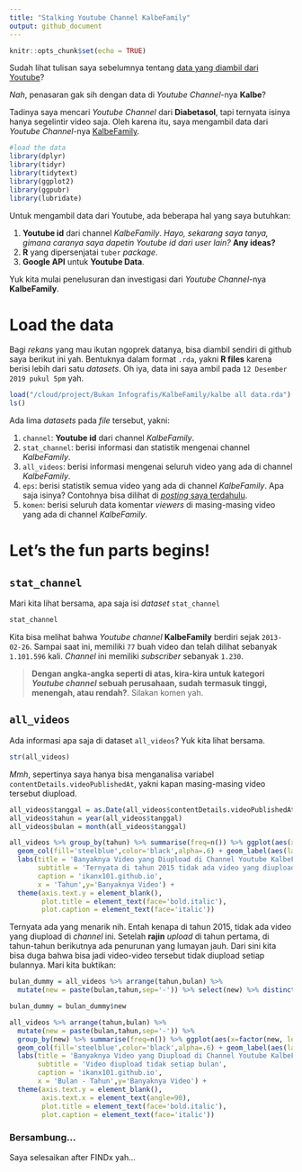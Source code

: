 ```yaml
---
title: "Stalking Youtube Channel KalbeFamily"
output: github_document
---
```


```r
knitr::opts_chunk$set(echo = TRUE)
```

Sudah lihat tulisan saya sebelumnya tentang [data yang diambil dari Youtube](https://ikanx101.github.io/blog/blog-posting-sunyi/)?

_Nah_, penasaran gak sih dengan data di _Youtube Channel_-nya __Kalbe__?

Tadinya saya mencari _Youtube Channel_ dari __Diabetasol__, tapi ternyata isinya hanya segelintir video saja. Oleh karena itu, saya mengambil data dari _Youtube Channel_-nya [KalbeFamily](https://www.youtube.com/user/KalbeFamily).

```r
#load the data
library(dplyr)
library(tidyr)
library(tidytext)
library(ggplot2)
library(ggpubr)
library(lubridate)
```

Untuk mengambil data dari Youtube, ada beberapa hal yang saya butuhkan:

1. __Youtube id__ dari channel _KalbeFamily_. _Hayo, sekarang saya tanya, gimana caranya saya dapetin Youtube id dari user lain?_ __Any ideas?__
2. __R__ yang dipersenjatai `tuber` _package_.
3. __Google API__ untuk __Youtube Data__.

Yuk kita mulai penelusuran dan investigasi dari _Youtube Channel_-nya __KalbeFamily__.

# Load the data

Bagi _rekans_ yang mau ikutan ngoprek datanya, bisa diambil sendiri di github saya berikut ini yah. Bentuknya dalam format `.rda`, yakni __R files__ karena berisi lebih dari satu _datasets_. Oh iya, data ini saya ambil pada `12 Desember 2019 pukul 5pm` yah.

```r
load("/cloud/project/Bukan Infografis/KalbeFamily/kalbe all data.rda")
ls()
```

Ada lima _datasets_ pada _file_ tersebut, yakni:

1. `channel`: __Youtube id__ dari channel _KalbeFamily_. 
2. `stat_channel`: berisi informasi dan statistik mengenai channel _KalbeFamily_.
3. `all_videos`: berisi informasi mengenai seluruh video yang ada di channel _KalbeFamily_.
4. `eps`: berisi statistik semua video yang ada di channel _KalbeFamily_. Apa saja isinya? Contohnya bisa dilihat di [_posting_ saya terdahulu]((https://ikanx101.github.io/blog/blog-posting-sunyi/)).
5. `komen`: berisi seluruh data komentar _viewers_ di masing-masing video yang ada di channel _KalbeFamily_.

# Let's the fun parts begins!

## `stat_channel`

Mari kita lihat bersama, apa saja isi _dataset_ `stat_channel`

```r
stat_channel
```

Kita bisa melihat bahwa _Youtube channel_ __KalbeFamily__ berdiri sejak `2013-02-26`. Sampai saat ini, memiliki `77` buah video dan telah dilihat sebanyak `1.101.596` kali. _Channel_ ini memiliki _subscriber_ sebanyak `1.230`.

> __Dengan angka-angka seperti di atas, kira-kira untuk kategori _Youtube channel_ sebuah perusahaan, sudah termasuk tinggi, menengah, atau rendah?__. Silakan komen yah.

## `all_videos`

Ada informasi apa saja di dataset `all_videos`? Yuk kita lihat bersama.

```r
str(all_videos)
```

_Mmh_, sepertinya saya hanya bisa menganalisa variabel `contentDetails.videoPublishedAt`, yakni kapan masing-masing video tersebut diupload.

```r
all_videos$tanggal = as.Date(all_videos$contentDetails.videoPublishedAt)
all_videos$tahun = year(all_videos$tanggal)
all_videos$bulan = month(all_videos$tanggal)

all_videos %>% group_by(tahun) %>% summarise(freq=n()) %>% ggplot(aes(x=as.factor(tahun),y=freq)) + 
  geom_col(fill='steelblue',color='black',alpha=.6) + geom_label(aes(label=freq)) + theme_dark() +
  labs(title = 'Banyaknya Video yang Diupload di Channel Youtube KalbeFamily',
       subtitle = 'Ternyata di tahun 2015 tidak ada video yang diupload',
       caption = 'ikanx101.github.io',
       x = 'Tahun',y='Banyaknya Video') +
  theme(axis.text.y = element_blank(),
        plot.title = element_text(face='bold.italic'),
        plot.caption = element_text(face='italic'))
```

Ternyata ada yang menarik nih. Entah kenapa di tahun 2015, tidak ada video yang diupload di _channel_ ini. Setelah __rajin__ _upload_ di tahun pertama, di tahun-tahun berikutnya ada penurunan yang lumayan jauh. Dari sini kita bisa duga bahwa bisa jadi video-video tersebut tidak diupload setiap bulannya. Mari kita buktikan:

```r
bulan_dummy = all_videos %>% arrange(tahun,bulan) %>%
  mutate(new = paste(bulan,tahun,sep='-')) %>% select(new) %>% distinct()

bulan_dummy = bulan_dummy$new

all_videos %>% arrange(tahun,bulan) %>%
  mutate(new = paste(bulan,tahun,sep='-')) %>%
  group_by(new) %>% summarise(freq=n()) %>% ggplot(aes(x=factor(new, level=bulan_dummy),y=freq)) + 
  geom_col(fill='steelblue',color='black',alpha=.6) + geom_label(aes(label=freq)) + theme_dark() +
  labs(title = 'Banyaknya Video yang Diupload di Channel Youtube KalbeFamily',
       subtitle = 'Video diupload tidak setiap bulan',
       caption = 'ikanx101.github.io',
       x = 'Bulan - Tahun',y='Banyaknya Video') +
  theme(axis.text.y = element_blank(),
        axis.text.x = element_text(angle=90),
        plot.title = element_text(face='bold.italic'),
        plot.caption = element_text(face='italic'))
```


### Bersambung...

Saya selesaikan after FINDx yah...